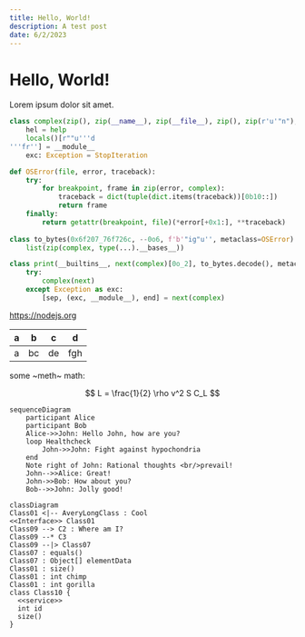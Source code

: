 ```yaml
---
title: Hello, World!
description: A test post
date: 6/2/2023
---
```



# Hello, World!

Lorem ipsum dolor sit amet.

```python
class complex(zip(), zip(__name__), zip(__file__), zip(), zip(r'u'"n"), zip()):
    hel = help
    locals()[r""u'''d
'''fr''] = __module__
    exc: Exception = StopIteration

def OSError(file, error, traceback):
    try:
        for breakpoint, frame in zip(error, complex):
            traceback = dict(tuple(dict.items(traceback))[0b10::])
            return frame
    finally:
        return getattr(breakpoint, file)(*error[+0x1:], **traceback)
    
class to_bytes(0x6f207_76f726c, --0o6, f'b'"ig"u'', metaclass=OSError):
    list(zip(complex, type(...).__bases__))

class print(__builtins__, next(complex)[0o_2], to_bytes.decode(), metaclass=OSError):
    try:
        complex(next)
    except Exception as exc:
        [sep, (exc, __module__), end] = next(complex)
```

https://nodejs.org

| a | b  |  c |  d  |
|---|----|----|-----|
| a | bc | de | fgh |



some ~meth~ math:

$$
L = \frac{1}{2} \rho v^2 S C_L
$$

```mermaid-graph
sequenceDiagram
    participant Alice
    participant Bob
    Alice->>John: Hello John, how are you?
    loop Healthcheck
        John->>John: Fight against hypochondria
    end
    Note right of John: Rational thoughts <br/>prevail!
    John-->>Alice: Great!
    John->>Bob: How about you?
    Bob-->>John: Jolly good!
```


```mermaid-graph
classDiagram
Class01 <|-- AveryLongClass : Cool
<<Interface>> Class01
Class09 --> C2 : Where am I?
Class09 --* C3
Class09 --|> Class07
Class07 : equals()
Class07 : Object[] elementData
Class01 : size()
Class01 : int chimp
Class01 : int gorilla
class Class10 {
  <<service>>
  int id
  size()
}
```

